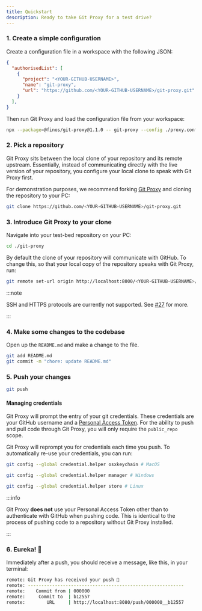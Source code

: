 ```yaml
---
title: Quickstart
description: Ready to take Git Proxy for a test drive?
---
```


### 1. Create a simple configuration

Create a configuration file in a workspace with the following JSON:

```json title="proxy.config.json"
{
  "authorisedList": [
    {
      "project": "<YOUR-GITHUB-USERNAME>",
      "name": "git-proxy",
      "url": "https://github.com/<YOUR-GITHUB-USERNAME>/git-proxy.git"
    }
  ],
}
```

Then run Git Proxy and load the configuration file from your workspace:

```bash
npx --package=@finos/git-proxy@1.1.0 -- git-proxy --config ./proxy.config.json
```

### 2. Pick a repository

Git Proxy sits between the local clone of your repository and its remote upstream. Essentially, instead of communicating directly with the live version of your repository, you configure your local clone to speak with Git Proxy first.

For demonstration purposes, we recommend forking [Git Proxy](https://github.com/finos/git-proxy/fork) and cloning the repository to your PC:

```bash
git clone https://github.com/<YOUR-GITHUB-USERNAME>/git-proxy.git
```

### 3. Introduce Git Proxy to your clone

Navigate into your test-bed repository on your PC:

```bash
cd ./git-proxy
```

By default the clone of your repository will communicate with GitHub. To change this, so that your local copy of the repository speaks with Git Proxy, run:

```bash
git remote set-url origin http://localhost:8000/<YOUR-GITHUB-USERNAME>/git-proxy.git
```

:::note

SSH and HTTPS protocols are currently not supported. See [#27](https://github.com/finos/git-proxy/issues/27) for more.

:::

### 4. Make some changes to the codebase

Open up the `README.md` and make a change to the file.

```bash
git add README.md
git commit -m "chore: update README.md"
```

### 5. Push your changes

```bash
git push
```

#### Managing credentials

Git Proxy will prompt the entry of your git credentials. These credentials are your GitHub username and a [Personal Access Token](https://github.com/settings/tokens). For the ability to push and pull code through Git Proxy, you will only require the `public_repo` scope.

Git Proxy will reprompt you for credentials each time you push. To automatically re-use your credentials, you can run:

```bash
git config --global credential.helper osxkeychain # MacOS

git config --global credential.helper manager # Windows

git config --global credential.helper store # Linux
```

:::info

Git Proxy **does not** use your Personal Access Token other than to authenticate with GitHub when pushing code. This is identical to the process of pushing code to a repository without Git Proxy installed.

:::

### 6. Eureka! 🎉

Immediately after a push, you should receive a message, like this, in your terminal:

```bash
remote: Git Proxy has received your push 🎉
remote: ----------------------------------------------------------
remote:    Commit from | 000000
remote:     Commit to  | b12557
remote:        URL     | http://localhost:8080/push/000000__b12557    
```



